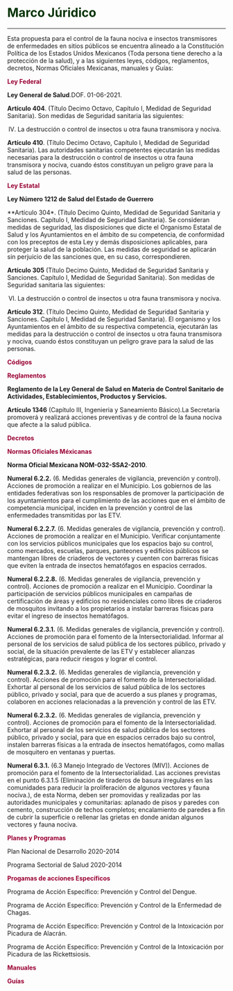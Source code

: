 # **<span style="color:#003300;"> Marco Júridico</span>** {#marco-juridico}

___

Esta propuesta para el control de la fauna nociva e insectos transmisores de enfermedades en sitios públicos se encuentra alineado a la Constitución Política de los Estados Unidos Mexicanos (Toda persona tiene derecho a la protección de la salud), y a las siguientes leyes, códigos, reglamentos, decretos, Normas Oficiales Mexicanas, manuales y Guías:


**<span style="color:#990033;">Ley Federal</span>**

**Ley General de Salud**.DOF. 01-06-2021.

**Artículo 404**. (Título Decimo Octavo, Capítulo I, Medidad de Seguridad Sanitaria). Son medidas de Seguridad sanitaria las siguientes:

IV. La destrucción o control de insectos u otra fauna transmisora y nociva.

**Artículo 410**. (Título Decimo Octavo, Capítulo I, Medidad de Seguridad Sanitaria). Las autoridades sanitarias competentes ejecutarán las medidas necesarias para la destrucción o control de insectos u otra fauna transmisora y nociva, cuando éstos constituyan un peligro grave para la salud de las personas.


**<span style="color:#990033;">Ley Estatal</span>**

**Ley Número 1212 de Salud del Estado de Guerrero**


**Artículo 304*. (Título Decimo Quinto, Medidad de Seguridad Sanitaria y Sanciones. Capítulo I, Medidad de Seguridad Sanitaria). Se consideran medidas de seguridad, las disposiciones que dicte el Organismo Estatal de Salud y los Ayuntamientos en el ámbito de su competencia, de conformidad con los preceptos de esta Ley y demás disposiciones aplicables, para proteger la salud de la población. Las medidas de seguridad se aplicarán sin perjuicio de las sanciones que, en su caso, correspondieren.


**Artículo 305** (Título Decimo Quinto, Medidad de Seguridad Sanitaria y Sanciones. Capítulo I, Medidad de Seguridad Sanitaria). Son medidas de Seguridad sanitaria las siguientes:

VI. La destrucción o control de insectos u otra fauna transmisora y nociva.


**Artículo 312**. (Título Decimo Quinto, Medidad de Seguridad Sanitaria y Sanciones. Capítulo I, Medidad de Seguridad Sanitaria). El organismo y los Ayuntamientos en el ámbito de su respectiva competencia, ejecutarán las medidas para la destrucción o control de insectos u otra fauna transmisora y nociva, cuando éstos constituyan un peligro grave para la salud de las personas.

**<span style="color:#990033;">Códigos</span>**


**<span style="color:#990033;">Reglamentos</span>**

**Reglamento de la Ley General de Salud en Materia de Control Sanitario de Actividades, Establecimientos, Productos y Servicios.**

**Artículo 1346** (Capítulo III, Ingenieria y Saneamiento Básico).La Secretaría promoverá y realizará acciones preventivas y de control de la fauna nociva que afecte a la salud pública.


**<span style="color:#990033;">Decretos</span>**


**<span style="color:#990033;">Normas Oficiales Méxicanas</span>**

**Norma Oficial Mexicana NOM-032-SSA2-2010**. 


**Numeral 6.2.2.** (6. Medidas generales de vigilancia, prevención y control). Acciones de promoción a realizar en el Municipio. Los gobiernos de las entidades federativas son los responsables de promover la participación de los ayuntamientos para el cumplimiento de las acciones que en el ámbito de competencia municipal, inciden en la prevención y control de las enfermedades transmitidas por las ETV.

**Numeral 6.2.2.7.** (6. Medidas generales de vigilancia, prevención y control). Acciones de promoción a realizar en el Municipio. Verificar conjuntamente con los servicios públicos municipales que los espacios bajo su control, como mercados, escuelas, parques, panteones y edificios públicos se mantengan libres de criaderos de vectores y cuenten con barreras físicas que eviten la entrada de insectos hematófagos en espacios cerrados.

**Numeral 6.2.2.8.** (6. Medidas generales de vigilancia, prevención y control). Acciones de promoción a realizar en el Municipio. Coordinar la participación de servicios públicos municipales en campañas de certificación de áreas y edificios no residenciales como libres de criaderos de mosquitos invitando a los propietarios a instalar barreras físicas para evitar el ingreso de insectos hematófagos.

**Numeral 6.2.3.1.** (6. Medidas generales de vigilancia, prevención y control). Acciones de promoción para el fomento de la Intersectorialidad. Informar al personal de los servicios de salud pública de los sectores público, privado y social, de la situación prevalente de las ETV y establecer alianzas estratégicas, para reducir riesgos y lograr el control.

**Numeral 6.2.3.2.** (6. Medidas generales de vigilancia, prevención y control). Acciones de promoción para el fomento de la Intersectorialidad. Exhortar al personal de los servicios de salud pública de los sectores público, privado y social, para que de acuerdo a sus planes y programas, colaboren en acciones relacionadas a la prevención y control de las ETV.

**Numeral 6.2.3.2.** (6. Medidas generales de vigilancia, prevención y control). Acciones de promoción para el fomento de la Intersectorialidad. Exhortar al personal de los servicios de salud pública de los sectores público, privado y social, para que en espacios cerrados bajo su control, instalen barreras físicas a la entrada de insectos hematófagos, como mallas de mosquitero en ventanas y puertas.

**Numeral 6.3.1.** (6.3 Manejo Integrado de Vectores (MIV)). Acciones de promoción para el fomento de la Intersectorialidad. Las acciones previstas en el punto 6.3.1.5 (Eliminación de tiraderos de basura irregulares en las comunidades para reducir la proliferación de algunos vectores y fauna nociva.), de esta Norma, deben ser promovidas y realizadas por las autoridades municipales y comunitarias: aplanado de pisos y paredes con cemento, construcción de techos completos; encalamiento de paredes a fin de cubrir la superficie o rellenar las grietas en donde anidan algunos vectores y fauna nociva.




**<span style="color:#990033;">Planes y Programas</span>**

Plan Nacional de Desarrollo 2020-2014

Programa Sectorial de Salud 2020-2014


**<span style="color:#990033;">Progamas de acciones Específicos</span>**

Programa de Acción Específico: Prevención y Control del Dengue.

Programa de Acción Específico: Prevención y Control de la Enfermedad de Chagas.

Programa de Acción Específico: Prevención y Control de la Intoxicación por Picadura de Alacrán.

Programa de Acción Específico: Prevención y Control de la Intoxicación por Picadura de las Rickettsiosis.



**<span style="color:#990033;">Manuales</span>**


**<span style="color:#990033;">Guías</span>**


